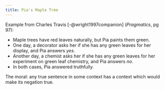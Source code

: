 ```yaml
---
title: Pia's Maple Tree
---
```



Example from Charles Travis [-@wright1997companion] (*Pragmatics*, pg 97):

- Maple trees have red leaves naturally, but Pia paints them green.
- One day, a decorator asks her if she has any green leaves for her display, and Pia answers *yes*.
- Another day, a chemist asks her if she has any green leaves for her experiment on green leaf chemistry, and Pia answers *no*.
- In both cases, Pia answered truthfully.


The moral: any true sentence in some context has a context which would make its negation true.